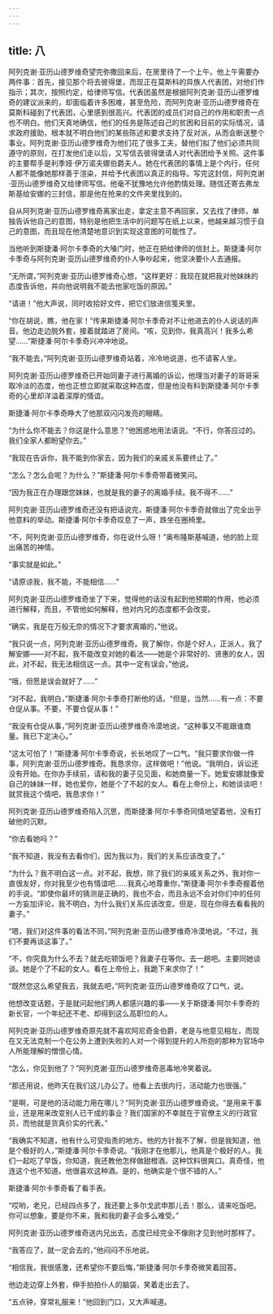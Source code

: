 ```yaml
---
---
---
```

title: 八
---




阿列克谢·亚历山德罗维奇望完弥撒回来后，在房里待了一个上午。他上午需要办两件事：首先，接见那个将去彼得堡，而现正在莫斯科的异族人代表团，对他们作指示；其次，按照约定，给律师写信。代表团虽然是根据阿列克谢·亚历山德罗维奇的建议派来的，却面临着许多困难，甚至危险，而阿列克谢·亚历山德罗维奇在莫斯科碰到了代表团，心里感到很高兴。代表团的成员们对自己的作用和职责一点也不明白。他们天真地确信，他们的任务是陈述自己的贫困和目前的实际情况，请求政府援助，根本就不明白他们的某些陈述和要求支持了反对派，从而会断送整个事业。阿列克谢·亚历山德罗维奇为他们花了很多工夫，替他们拟了他们必须共同遵守的原则，在打发他们走以后，又写信去彼得堡请人对代表团给予关照。这件事的主要帮手是利季娅·伊万诺夫娜伯爵夫人。她在代表团的事情上是个内行，任何人都不能像她那样善于渲染，并给予代表团以真正的指导。写完这封信，阿列克谢·亚历山德罗维奇又给律师写信。他毫不犹豫地允许他酌情处理。随信还寄去弗龙斯基给安娜的三封信，那是他在抢来的文件夹里找到的。

自从阿列克谢·亚历山德罗维奇离家出走，拿定主意不再回家，又去找了律师，单独告诉他自己的意图，特别是他把生活中的问题写在纸上以来，他越来越习惯于自己的意图，而且现在他清楚地意识到实现这意图的可能性了。

当他听到斯捷潘·阿尔卡季奇的大嗓门时，他正在把给律师的信封上。斯捷潘·阿尔卡季奇与阿列克谢·亚历山德罗维奇的仆人争吵起来，他坚决要仆人去通报。

“无所谓，”阿列克谢·亚历山德罗维奇心想，“这样更好：我现在就把我对他妹妹的态度告诉他，并向他说明我不能去他家吃饭的原因。”

“请进！”他大声说，同时收拾好文件，把它们放进信笺夹里。

“你在胡说，瞧，他在家！”传来斯捷潘·阿尔卡季奇对不让他进去的仆人说话的声音。他边走边脱外套，接着就踏进了房间。“咳，见到你，我真高兴！我多么希望……”斯捷潘·阿尔卡季奇兴冲冲地说。

“我不能去，”阿列克谢·亚历山德罗维奇站着，冷冷地说道，也不请客人坐。

阿列克谢·亚历山德罗维奇已开始同妻子进行离婚的诉讼，他理当对妻子的哥哥采取冷淡的态度，他也正想立即就采取这种态度，但是他没有料到斯捷潘·阿尔卡季奇的心里却洋溢着深厚的情谊。

斯捷潘·阿尔卡季奇睁大了他那双闪闪发亮的眼睛。

“为什么你不能去？你这是什么意思？”他困惑地用法语说。“不行，你答应过的。我们全家人都盼望你去。”

“我现在告诉你，我不能到你家去，因为我们的亲戚关系要终止了。”

“怎么？怎么会呢？为什么？”斯捷潘·阿尔卡季奇带着微笑问。

“因为我正在办理跟您妹妹，也就是我的妻子的离婚手续。我不得不……”

阿列克谢·亚历山德罗维奇还没有把话说完，斯捷潘·阿尔卡季奇就做出了完全出乎他意料的举动。斯捷潘·阿尔卡季奇叹息了一声，跌坐在圈椅里。

“不，阿列克谢·亚历山德罗维奇，你在说什么呀！”奥布隆斯基喊道，他的脸上现出痛苦的神情。

“事实就是如此。”

“请原谅我，我不能，不能相信……”

阿列克谢·亚历山德罗维奇坐了下来，觉得他的话没有起到他预期的作用，他必须进行解释，而且，不管他如何解释，他对内兄的态度都不会改变。

“确实，我是在万般无奈的情况下才要求离婚的，”他说。

“我只说一点，阿列克谢·亚历山德罗维奇。我了解你，你是个好人，正派人，我了解安娜——对不起，我不能改变对她的看法——她是个非常好的、贤惠的女人，因此，对不起，我无法相信这一点。其中一定有误会，”他说。

“哦，但愿是误会就好了……”

“对不起，我明白，”斯捷潘·阿尔卡季奇打断他的话。“但是，当然……有一点：不要仓促从事。不要，不要仓促从事！”

“我没有仓促从事，”阿列克谢·亚历山德罗维奇冷漠地说，“这种事又不能跟谁商量。我已下定决心。”

“这太可怕了！”斯捷潘·阿尔卡季奇说，长长地叹了一口气。“我只要求你做一件事，阿列克谢·亚历山德罗维奇。我恳求你，这样做吧！”他说。“我明白，诉讼还没有开始。在你办手续前，请和我的妻子见见面，和她商量一下。她爱安娜就像爱自己的妹妹一样，她也爱你，她是个了不起的女人。看在上帝份上，和她谈谈吧！就赏我这个情吧，我恳求你！”

阿列克谢·亚历山德罗维奇陷入沉思，而斯捷潘·阿尔卡季奇同情地望着他，没有打破他的沉默。

“你去看她吗？”

“我不知道，我没有去看你们，因为我以为，我们的关系应该改变了。”

“为什么？我不明白这一点。对不起，我想，除了我们的亲戚关系之外，我对你一直很友好，你对我至少也有情谊吧……我真心地尊重你，”斯捷潘·阿尔卡季奇握着他的手说。“即使你最坏的猜测是正确的，我也不会，而且永远不会对你们中的任何一方妄加评论，我不明白，为什么我们关系应该改变。但是，现在你得去看看我的妻子。”

“嗯，我们对这件事的看法不同，”阿列克谢·亚历山德罗维奇冷漠地说。“不过，我们不要再谈这事了。”

“不，你究竟为什么不去？就去吃顿饭吧？我妻子在等你。去一趟吧。主要同她谈谈。她是个了不起的女人。看在上帝份上，我跪下来求你了！”

“既然您这么希望我去，我就去吧，”阿列克谢·亚历山德罗维奇叹了口气，说。

他想改变话题，于是就问起他们两人都感兴趣的事——关于斯捷潘·阿尔卡季奇的新长官，一个年纪还不老、却得到这么高职位的人。

阿列克谢·亚历山德罗维奇原先就不喜欢阿尼奇金伯爵，老是与他意见相左，而现在又无法克制一个在公务上遭到失败的人对一个得到提升的人所抱的那种为官场中人所能理解的憎恨心情。

“怎么，你见到他了？”阿列克谢·亚历山德罗维奇恶毒地冷笑着说。

“那还用说，他昨天在我们这儿办公了。他看上去很内行，活动能力也很强。”

“是啊，可是他的活动能力用在哪儿？”阿列克谢·亚历山德罗维奇说。“是用来干事业，还是用来改变别人已干成的事业？我们国家的不幸就在于官僚主义的行政官员，而他就是货真价实的代表。”

“我确实不知道，他有什么可受指责的地方。他的方针我不了解，但是我知道，他是个极好的人，”斯捷潘·阿尔卡季奇说。“我刚才在他那儿，他真是个极好的人。我们一起吃了早饭，你知道，我还教他怎样做甜橙酒。这种饮料很爽口。真奇怪，他连这个也不知道。他很喜欢这种酒。是的，他确实是个很不错的人。”

斯捷潘·阿尔卡季奇看了看手表。

“哎哟，老兄，已经四点多了，我还要上多尔戈武申那儿去！那么，请来吃饭吧。你可以想象，要是你不来，我和我的妻子会多么难受。”

阿列克谢·亚历山德罗维奇送内兄出去，态度已经完全不像刚才见到他时那样了。

“我答应了，就一定会去的，”他闷闷不乐地说。

“相信我，我很感激，还希望你不要后悔，”斯捷潘·阿尔卡季奇微笑着回答。

他边走边穿上外套，伸手拍拍仆人的脑袋，笑着走出去了。

“五点钟，穿常礼服来！”他回到门口，又大声喊道。
